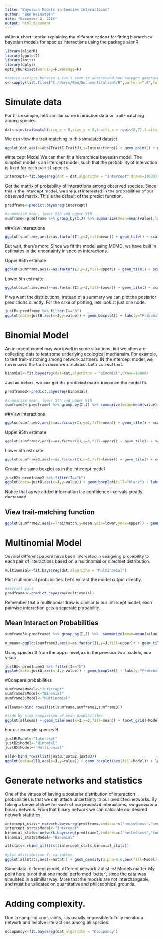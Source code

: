 ```yaml
---
title: "Bayesian Models in Species Interactions"
author: "Ben Weinstein"
date: "December 2, 2016"
output: html_document
---
```


#Aim
A short tutorial explaining the different options for fitting hierarchical bayesian models for species interactions using the package alienR

```r
library(alienR)
library(ggplot2)
library(knitr)
library(dplyr)
opts_chunk$set(warning=F,message=F)

#source scripts because I can't seem to understand how roxygen generates functions to the package! To delete once we understand how paths are handled in package creation
s<-sapply(list.files("C:/Users/Ben/Documents/alienR/R",pattern=".R",full.names = T),source)
```

# Simulate data

For this example, let's similiar some interaction data on trait-matching among species

```r
dat<-sim.traitmatch(size_x = 8,size_y = 9,traits_x = rpois(8,7),traits_y = rpois(9,10),alpha_sigma = 3,replicates=5)
```

We can view the trait-matching in this simulated dataset

```r
ggplot(dat,aes(x=abs(TraitI-TraitJ),y=Interactions)) + geom_point() + geom_smooth(method="glm",method.args=list(family="binomial")) + ggtitle("Pairwise Trait-matching") + labs(y="Prob. of Interaction")
```

#Intercept Model
We can then fit a hierarchical bayesian model. The simplest model is an intercept model, such that the probability of interaction is fixed for each pair of species.

```r
intercept<-fit.bayesreg(dat = dat,algorithm = "Intercept",draws=10000)
```

Get the matrix of probability of interactions among observed species. Since this is the intercept model, we are just interested in the probabilities of our observed matrix. This is the default of the predict function.

```r
predframe<-predict.bayesreg(intercept)

#summarize mean, lower 5th and upper 9th
sumframe<-predframe %>% group_by(I,J) %>% summarize(mean=mean(value),lower=quantile(value,0.05),upper=quantile(value,0.95))
```

##View interactions
```r
ggplot(sumframe,aes(x=as.factor(I),y=J,fill=mean)) + geom_tile() + scale_fill_continuous(low="blue",high="red") + labs(x="I")
```

But wait, there's more! Since we fit the model using MCMC, we have built in estimates in the uncertainty in species interactions.

Upper 95th estimate
```r
ggplot(sumframe,aes(x=as.factor(I),y=J,fill=upper)) + geom_tile() + scale_fill_continuous(low="blue",high="red") + labs(x="I")
```

Lower 5th estimate
```r
ggplot(sumframe,aes(x=as.factor(I),y=J,fill=lower)) + geom_tile() + scale_fill_continuous(low="blue",high="red") + labs(x="I")
```

If we want the distributions, instead of a summary we can plot the posterior predictions directly. For the sake of plotting, lets look at just one node.

```r
justB<-predframe %>% filter(I=="b") 
ggplot(data=justB,aes(x=J,y=value)) + geom_boxplot() + labs(y="Probability of interaction") + ggtitle("For Species B in the higher level") + theme_bw()
```

# Binomial Model

An intercept model may work well in some situations, but we often are collecting data to test some underlying ecological mechansim. For example, to test trait-matching among network partners. IN the intercept model, we never used the trait values we simulated. Let's correct that.

```r
binomial<-fit.bayesreg(dat=dat,algorithm = "Binomial",draws=10000)
```

Just as before, we can get the predicted matrix based on the model fit.

```r
predframe2<-predict.bayesreg(binomial)

#summarize mean, lower 5th and upper 9th
sumframe2<-predframe2 %>% group_by(I,J) %>% summarize(mean=mean(value),lower=quantile(value,0.05),upper=quantile(value,0.95),Traitmatch=unique(Traitmatch))
```

##View interactions
```r
ggplot(sumframe2,aes(x=as.factor(I),y=J,fill=mean)) + geom_tile() + scale_fill_continuous(low="blue",high="red") + labs(x="I")
```

Upper 95th estimate
```r
ggplot(sumframe2,aes(x=as.factor(I),y=J,fill=upper)) + geom_tile() + scale_fill_continuous(low="blue",high="red") + labs(x="I")
```

Lower 5th estimate
```r
ggplot(sumframe2,aes(x=as.factor(I),y=J,fill=lower)) + geom_tile() + scale_fill_continuous(low="blue",high="red") + labs(x="I")
```

Create the same boxplot as in the intercept model

```r
justB2<-predframe2 %>% filter(I=="b") 
ggplot(data=justB,aes(x=J,y=value)) + geom_boxplot(fill="black") + labs(y="Probability of interaction") + ggtitle("For Species B in the higher level") + theme_bw()
```

Notice that as we added information the confidence intervals greatly decreased.

## View trait-matching function

```r
ggplot(sumframe2,aes(x=Traitmatch,y=mean,ymin=lower,ymax=upper)) + geom_line() + geom_ribbon(alpha=0.7,fill="black") + labs(y="Probability of Interaction") + theme_bw()
```

# Multinomial Model

Several different papers have been interested in assigning probability to each pair of interactions based on a multinomial or direchlet distribution. 

```r
multinomial<-fit.bayesreg(dat,algorithm = "Multinomial")
```

Plot multinomial probabilities. Let's extract the model output directly.

```r
#extract pars
predframe3<-predict.bayesreg(multinomial)
```

Remember that a multinomial draw is similiar to our intercept model, each pairwise interaction gets a seperate probability. 

## Mean Interaction Probabilities
```r
sumframe3<-predframe3 %>% group_by(I,J) %>%  summarize(mean=mean(value),lower=quantile(value,0.05),upper=quantile(value,0.95)) 

m_mean<-ggplot(sumframe3,aes(x=as.factor(I),y=J,fill=upper)) + geom_tile() + scale_fill_continuous(low="blue",high="red") + labs(x="I")
```

Using species B from the upper level, as in the previous two models, as a visual.

```r
justB3<-predframe3 %>% filter(I=="b") 
ggplot(data=justB,aes(x=J,y=value)) + geom_boxplot() + labs(y="Probability of interaction") + ggtitle("For Species B in the higher level") + theme_bw()
```

#Compare probabilities

```r
sumframe$Model<-"Intercept"
sumframe2$Model<-"Binomial"
sumframe3$Model<-"Multinomial"

allsums<-bind_rows(list(sumframe,sumframe2,sumframe3))

#side by side comparison of mean probabilites
ggplot(allsums) + geom_tile(aes(x=I,y=J,fill=mean)) + facet_grid(~Model) + scale_fill_continuous(low="blue",high="red")
```

For our example species B

```r
justB$Model<-"Intercept"
justB2$Model<-"Binomial"
justB3$Model<-"Multinomial"

allB<-bind_rows(list(justB,justB2,justB3))
ggplot(data=allB,aes(x=J,y=value)) + geom_boxplot(aes(fill=Model)) + labs(y="Probability of interaction") + ggtitle("For Species B in the higher level") + theme_bw()
```


# Generate networks and statistics

One of the virtues of having a posterior distribution of interaction probabilities is that we can attach uncertainty to our predicted networks. By taking a binomial draw for each of our predicted interactions, we generate a binary network. From that binary network we can calculate our desired network statistics.

```r
intercept_stats<-network.bayesreg(predframe,indices=c("nestedness","connectance"))
intercept_stats$Model<-"Intercept"
binomial_stats<-network.bayesreg(predframe2,indices=c("nestedness","connectance"))
binomial_stats$Model<-"Binomial"

allstats<-rbind_all(list(intercept_stats,binomial_stats))

#plot distribution fo variables
ggplot(allstats,aes(x=nstat)) + geom_density(alpha=0.6,aes(fill=Model)) + facet_wrap(~Metric,scales='free',nrow=1) + theme_bw()  + labs(x="value")
```

Same data, different model, different network statistics! Models matter. My point here is not that one model performed 'better', since the data was simulated in a similiar way. More that the models are not interchangable, and must be validated on quantitative and philosophical grounds.

# Adding complexity.

Due to samplind constraints, it is usually impossible to fully monitor a network and resolve interactions among all species.

```r
occupancy<-fit.bayesreg(dat,algorithm = "Occupancy")
```
